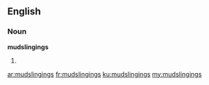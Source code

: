 ==English==
===Noun===
'''mudslingings'''

#{{plural of|mudslinging}}

[[ar:mudslingings]]
[[fr:mudslingings]]
[[ku:mudslingings]]
[[my:mudslingings]]